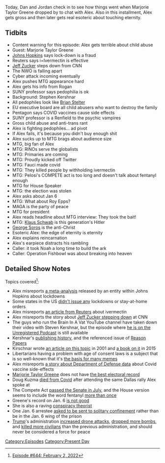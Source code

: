 {{DEFAULTSORT:
    #_EPISODE_0644:February 2, 2022
}}{{Episode
    | title           = February 2, 2022
    | caption         = Listen to this episode on [https://knowledgefight.libsyn.com/644-february-2-2022 Libsyn] [https://open.spotify.com/episode/0Ya3TjpZxqBgx4GDUVkJ8w Spotify], Read the [[Transcript/644: February 2, 2022|Unofficial Transcript]]
    | episodeNumber   = 644
    | length          = 02:26:08
    | airDate         = February 4, 2022
    | coverageDate    = February 2, 2022
    | episodeType     = [[:Category:Present Day|Present Day]]
    | appearance      = [[Marjorie Taylor Greene]], [[Jeff Zucker]], [[Joe Rogan]], [[Stephen Kersnar]], [[Brian Stelter]], [[Anthony Fauci]], [[Nancy Pelosi]], [[Roy Epps]], [[Klaus Schwab]], [[George Soros]], [[Thomas Renz]]
    | oocDrop         = Play this song to foxes, eagles, and parrots
    | previousEpisode = [[643: January 28, 2022]]
    | nextEpisode     = [[645: November 4, 2014]]
}}

{{Stub}}

Today, Dan and Jordan check in to see how things went when Marjorie Taylor Greene dropped by to chat with Alex.  Also in this installment, Alex gets gross and then later gets real esoteric about touching eternity.

==Tidbits==

*Content warning for this episode: Alex gets terrible about child abuse
*Guest: Marjorie Taylor Greene
*[[Johns Hopkins]] says lock-down is a fraud
*Reuters says i=Ivermectin is effective
*[[Jeff Zucker]] steps down from CNN
*The NWO is falling apart
*Cyber attack incoming eventually
*Alex pushes MTG appearance hard
*Alex gets his info from Rogan
*SUNY professor says pedophilia is ok
*Background: Stephen Kershnar
*All pedophiles look like [[Brian Stelter]]
*EU executive board are all child abusers who want to destroy the family
*Pentagon says COVID vaccines cause side effects
*SUNY professor is a Renfield to the psychic vampires
*Gross child abuse and anti-trans rant
*Alex is fighting pedophiles... ad pivot
*If Alex fails, it's because you didn't buy enough shit
*Alex sucks up to MTG brags about audience size
*MTG, big fan of Alex
*MTG: RINOs serve the globalists
*MTG: Primaries are coming
*MTG: Proudly kicked off Twitter
*MTG: Fauci made covid
*MTG: They killed people by withholding ivermectin
*MTG: Pelosi's COMPETE act is too long and doesn't talk about fentanyl enough
*MTG for House Speaker
*MTG: the election was stolen
*Alex asks about Jan 6
*MTG: What about Roy Epps?
*MAGA is the party of peace
*MTG for president
*Alex reads headline about MTG interview: They took the bait!
*MTG: [[Klaus Schwab]] is this generation's Hitler
*[[George Soros]] is the anti-Christ
*Esoteric Alex: the edge of eternity is eternity
*Alex explains reincarnation
*Alex's earpiece distracts his rambling
*Caller: it took Noah a long time to build the ark
*Caller: Operation Fishbowl was about breaking into heaven

==Detailed Show Notes==

Topics covered<ref>[https://knowledgefight.com/research/2022/2/3/episode-644-february-2-2022 Episode #644: February 2, 2022]</ref>:

*Alex misreports [https://sites.krieger.jhu.edu/iae/files/2022/01/A-Literature-Review-and-Meta-Analysis-of-the-Effects-of-Lockdowns-on-COVID-19-Mortality.pdf a meta-analysis] released by an entity within Johns Hopkins about lockdowns
*Some states in the US [https://ballotpedia.org/States_that_issued_lockdown_and_stay-at-home_orders_in_response_to_the_coronavirus_(COVID-19)_pandemic,_2020 didn't issue any] lockdowns or stay-at-home orders
*Alex misreports [https://www.reuters.com/business/healthcare-pharmaceuticals/japans-kowa-says-ivermectin-effective-against-omicron-phase-iii-trial-2022-01-31/ an article from Reuters] about ivermectin
*Alex misreports the story about [https://www.washingtonpost.com/media/2022/02/02/cnn-president-jeff-zucker-announces-resignation-over-undisclosed-relationship-with-colleague/ Jeff Zucker stepping down] at CNN
*The guys who run the Brain In A Vat YouTube channel have taken down their video with Steven Kershnar, but the episode where [https://www.audible.com/pd/Unregistered-142-Stephen-Kershnar-Podcast/B08PK21JLF he is on the Unregistered Podcast] is still available
*Kershnar's [https://philpeople.org/profiles/15070/publication_attributions?page=2 publishing history], and the referenced issue of [https://reasonpapers.com/pdf/33/rp_33.pdf Reason Papers]
*Kirschnar wrote [https://philpapers.org/rec/KERTMS an article on this topic] in 2001 and [https://philpapers.org/rec/KERPAA-7 a book on it] in 2015
*Libertarians having a problem with age of consent laws is a subject that is so well-known that it's [https://knowyourmeme.com/photos/1901690-political-compass the basis for many memes]
*Alex misreports [https://leadstories.com/hoax-alert/2022/02/fact-check-dod-whistleblowers-mind-blowing-covid-vaccine-injury-numbers-were-not-based-on-accurate-data.html a story about Department of Defense data] about Covid vaccine side-effects
*[[Marjorie Taylor Greene]] does not have [https://ballotpedia.org/Marjorie_Taylor_Greene the best electoral record]
*Doug Kuzma [https://www.msn.com/en-us/news/us/conspiracy-theorist-doug-kuzma-dies-from-covid/ar-AASvuiQ died from Covid] after attending the same Dallas rally Alex spoke at
*The Compete Act [https://www.congress.gov/bill/117th-congress/senate-bill/1260 passed the Senate in July], and the House version seems to include the word fentanyl [https://rules.house.gov/sites/democrats.rules.house.gov/files/BILLS-117HR4521RH-RCP117-31.pdf more than once]
*Greene's record on Jan. 6 [https://www.cnn.com/2021/03/24/politics/kfile-marjorie-taylor-greene-ally-us-capitol/index.html is not good]
*She is also a raving [https://www.vox.com/22254103/marjorie-taylor-greene-david-hogg-obama-hillary-facebook-posts conspiracy theorist]
*One Jan. 6 arrestee [https://www.businessinsider.com/capitol-riot-defendant-request-solitary-confinement-avoid-jan6-jail-wing-2021-10 asked to be sent to solitary confinement] rather than be in the Jan. 6 wing of the prison
*[[Donald Trump|Trump]]'s administration [https://www.bbc.com/news/world-us-canada-47480207 increased drone attacks], [https://foreignpolicy.com/2017/08/09/donald-trump-is-dropping-bombs-at-unprecedented-levels/ dropped more bombs], and [https://www.newsweek.com/trump-has-already-killed-more-civilians-obama-us-fight-against-isis-653564 killed more civilians] than the previous administration, and should never be considered a force for peace

[[Category:Episodes]]
[[Category:Present Day]]
